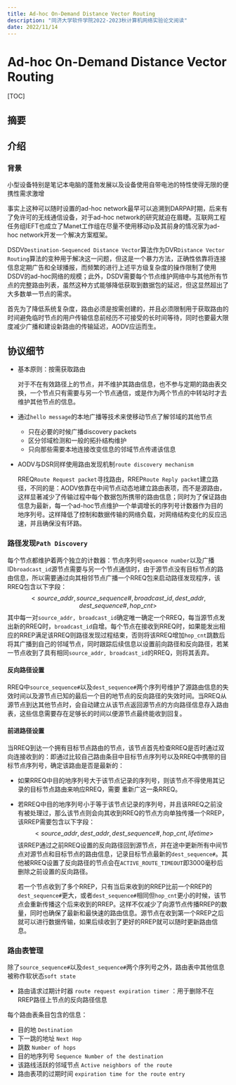 ```yaml
---
title: Ad-hoc On-Demand Distance Vector Routing
description: "同济大学软件学院2022-2023秋计算机网络实验论文阅读"
date: 2022/11/14
---
```


# Ad-hoc On-Demand Distance Vector Routing

[TOC]



## 摘要

## 介绍

### 背景

小型设备特别是笔记本电脑的蓬勃发展以及设备使用自带电池的特性使得无限的便携性需求激增

事实上这种可以随时设置的ad-hoc network最早可以追溯到DARPA时期，后来有了免许可的无线通信设备，对于ad-hoc network的研究就迫在眉睫。互联网工程任务组IEFT也成立了Manet工作组在尽量不使用移动ip及其前身的情况家为ad-hoc network开发一个解决方案框架。

DSDV`Destination-Sequenced Distance Vector`算法作为DVR`Distance Vector Routing`算法的变种用于解决这一问题，但这是一个暴力方法，正确性依靠将连接信息定期广告和全球播报，而频繁的进行上述平方级复杂度的操作限制了使用DSDV的ad-hoc网络的规模；此外，DSDV需要每个节点维护网络中与其他所有节点的完整路由列表，虽然这种方式能够降低获取到数据包的延迟，但这显然超出了大多数单一节点的需求。

首先为了降低系统复杂度，路由必须是按需创建的，并且必须限制用于获取路由的时间避免临时节点的用户传输信息前经历不可接受的长时间等待，同时也要最大限度减少广播和建设新路由的传输延迟，AODV应运而生。

## 协议细节

- 基本原则：按需获取路由

  对于不在有效路径上的节点，并不维护其路由信息，也不参与定期的路由表交换，一个节点只有需要与另一个节点通信，或是作为两个节点的中转站时才去维护其他节点的信息。

- 通过`hello message`的本地广播等技术来使移动节点了解邻域的其他节点

  - 只在必要的时候广播discovery packets
  - 区分邻域检测和一般的拓扑结构维护
  - 只向那些需要本地连接改变信息的邻域节点传递该信息

- AODV与DSR同样使用路由发现机制`route discovery mechanism`

  RREQ`Route Request packet`寻找路由，RREP`Route Reply packet`建立路径，不同的是：AODV依靠在中间节点动态地建立路由表项，而不是源路由，这样显著减少了传输过程中每个数据包所携带的路由信息；同时为了保证路由信息为最新，每一个ad-hoc节点维护一个单调增长的序列号计数器作为目的地序列号。这样降低了控制和数据传输的网络负载，对网络结构变化的反应迅速，并且确保没有环路。

### 路径发现`Path Discovery`

每个节点都维护着两个独立的计数器：节点序列号`sequence number`以及广播ID`broadcast_id`源节点需要与另一个节点通信时，由于源节点没有目标节点的路由信息，所以需要通过向其相邻节点广播一个RREQ包来启动路径发现程序，该RREQ包含以下字段：
$$
< source\_addr, source\_sequence\#, broadcast\_id, dest\_addr, dest\_sequence\#, hop\_cnt >
$$
其中每一对`source_addr, broadcast_id`确定唯一确定一个RREQ，每当源节点发出新的RREQ时，`broadcast_id`自增。每个节点在接收到RREQ时，如果能发出相应的RREP满足该RREQ则路径发现过程结束，否则将该RREQ增加`hop_cnt`跳数后将其广播到自己的邻域节点，同时跟踪后续信息以设置前向路径和反向路径，若某一节点收到了具有相同`source_addr, broadcast_id`的RREQ，则将其丢弃。

#### 反向路径设置

RREQ中`source_sequence#`以及`dest_sequence#`两个序列号维护了源路由信息的失效时间以及源节点已知的最后一个目的地节点的反向路径的失效时间。当RREQ从源节点到达其他节点时，会自动建立从该节点返回源节点的方向路径信息存入路由表，这些信息需要存在足够长的时间以便源节点最终能收到回复。

#### 前进路径设置

当RREQ到达一个拥有目标节点路由的节点，该节点首先检查RREQ是否时通过双向连接收到的：即通过比较自己路由条目中目标节点序列号以及RREQ中携带的目标节点序列号，确定该路由是否是最新的：

- 如果RREQ中目的地序列号大于该节点记录的序列号，则该节点不得使用其记录的目标节点路由来响应RREQ，需要 重新广这一条RREQ。

- 若RREQ中目的地序列号小于等于该节点记录的序列号，并且该RREQ之前没有被处理过，那么该节点则会向其收到RREQ的节点方向单独传播一个RREP，该RREP需要包含以下字段：
  $$
  < source\_addr, dest\_addr, dest\_sequence\#, hop\_cnt, lifetime >
  $$
  该RREP通过之前RREQ设置的反向路径回到源节点，并在途中更新所有中间节点对源节点和目标节点的路由信息，记录目标节点最新的`dest_sequence#`。其他被RREQ设置了反向路径的节点会在`ACTIVE_ROUTE_TIMEOUT`即3000毫秒后删除之前设置的反向路径。

  若一个节点收到了多个RREP，只有当后来收到的RREP比前一个RREP的`dest_sequence#`更大，或者`dest_sequence#`相同但`hop_cnt`更小的时候，该节点会重新传播这个后来收到的RREP。这样不仅减少了向源节点传播RREP的数量，同时也确保了最新和最快速的路由信息。源节点在收到第一个RREP之后就可以进行数据传输，如果后续收到了更好的RREP就可以随时更新路由信息。

### 路由表管理

除了`source_sequence#`以及`dest_sequence#`两个序列号之外，路由表中其他信息被称作软状态`soft state` 

- 路由请求过期计时器 `route request expiration timer` ：用于删除不在RREP路径上节点的反向路径信息

每个路由表条目包含的信息：

- 目的地 `Destination`
- 下一跳的地址 `Next Hop`
- 跳数 `Number of hops`
- 目的地序列号 `Sequence Number of the destination`
- 该路线活跃的邻域节点 `Active neighbors of the route`
- 路由表项的过期时间 `expiration time for the route entry`

